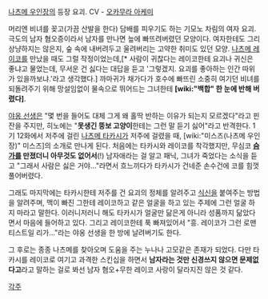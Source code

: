 [[나츠메 우인장]]의 등장 요괴.
CV - [[오카무라 아케미]]

머리엔 비녀를 꽂고(가끔 산발을 한다) 담배를 피우기도 하는 기모노 차림의 여자 요괴. 극도의 남자 혐오증이라서 남자를 만나면 늪에 빠뜨려버렸던 모양이다. 여자한테도 그리 상냥하지는 않은지, 숲 속에 내버려두고 울려버리는 고약한 취미도 있던 모양. [[나츠메 레이코]]를 만났을 때도 그럴 작정이었는데,[* 사람이 귀찮다는 레이코한테 요괴나 귀신은 좋냐고 물었는데, 무서운 건 싫다는 대답을 듣고 '그렇겠지. 요괴를 좋아하는 인간 따위가 있을까보냐.'라고 생각했다.] 까마귀가 채가다가 호수에 빠뜨린 소중히 여기던 비녀를 되돌려주기 위해 망설임없이 물속으로 뛰어드는 그녀한테 '''[wiki:"백합" 한 눈에 반해 버렸다]'''.

[[야옹 선생]]은 "몇 번을 들어도 대체 그게 왜 홀딱 반하는 이유가 되는지 모르겠다"라고 핀잔을 주지만, 히노에는 "'''못생긴 뚱보 고양이'''한테는 그런 말 듣기 싫어"라고 반격한다. 1기 12화에서 저주에 걸린 [[나츠메 타카시]]가 저주에 걸렸을 때, [wiki:"미스즈(나츠메 우인장)" 미스즈]의 소개로 만나게 된다. 처음에는 타카시와 레이코를 착각했지만, 무심코 '''[[슴가]]를 만졌더니 아무것도 없어서'''(!) 남자애라는 걸 알고 패닉, 그녀가 죽었다는 소식을 듣고 "그래서 사람은 싫은 거야..."라면서 흐느끼다가 타카시가 건네준 손수건에 코를 힘껏 풀어버렸다. 

그래도 마지막에는 타카시한테 저주를 건 요괴의 정체를 알려주고 [[식신]]을 붙여주는 방법을 알려주며, 맥이 빠진 그한테 레이코하고 같은 얼굴을 하고 있는 주제에 그런 얼굴 하지 마라고 말한다. 이러니저러니 해도 타카시가 얼굴만 닮은게 아니라 성품까지 닮았다면서 마음에 들어하고 있다. 그리고 레이코한테 푹 빠져있어서 "흥. 레이코가 그런 로맨티스트일 리가..."라는 야옹 선생을 한 방에 날려버기도 한다.

그 후로는 종종 나츠메를 찾아오며 도움을 주는 누나나 고모같은 존재가 되었다. 다만 타카시를 레이코로 여기고 과격한 스킨십을 하면서 '''남자라는 것만 신경쓰지 않으면 문제없다고'''라고 말하는 걸로 봐선 남자 혐오+무한 레이코 사랑이 달라지진 않은 것 같다.

[[각주]]

